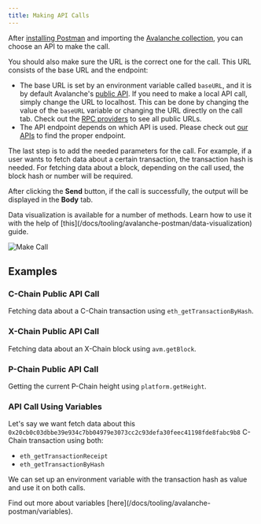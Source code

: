 ```yaml
---
title: Making API Calls
---
```


After [installing Postman](/docs/tooling/avalanche-postman/add-postman-collection#setup) and importing the [Avalanche collection](/docs/tooling/avalanche-postman/add-postman-collection#collection-import), you can choose an API to make the call.

You should also make sure the URL is the correct one for the call. This URL consists of the base URL and the endpoint:

- The base URL is set by an environment variable called `baseURL`, and it is by default Avalanche's [public API](/docs/tooling/rpc-providers#mainnet-rpc---public-api-server). If you need to make a local API call, simply change the URL to localhost. This can be done by changing the value of the `baseURL` variable or changing the URL directly on the call tab. Check out the [RPC providers](/docs/tooling/rpc-providers) to see all public URLs.  
- The API endpoint depends on which API is used. Please check out [our APIs](/docs/apis/c-chain/api) to find the proper endpoint.
    
The last step is to add the needed parameters for the call. For example, if a user wants to fetch data about a certain transaction, the transaction hash is needed. For fetching data about a block, depending on the call used, the block hash or number will be required.

After clicking the **Send** button, if the call is successfully, the output will be displayed in the **Body** tab.

<Callout title="Note">
Data visualization is available for a number of methods. Learn how to use it with the help of [this](/docs/tooling/avalanche-postman/data-visualization) guide.
</Callout>

![Make Call](/images/api-call1.png)

Examples[​](#examples "Direct link to heading")
-----------------------------------------------

### C-Chain Public API Call[​](#c-chain-public-api-call "Direct link to heading")

Fetching data about a C-Chain transaction using `eth_getTransactionByHash`.

<YouTube id="M83WhbXq5R0" fullSize={false}/>

### X-Chain Public API Call[​](#x-chain-public-api-call "Direct link to heading")

Fetching data about an X-Chain block using `avm.getBlock`.

<YouTube id="4Yu2G3Zvrdo" fullSize={false} params="start=2"/>

### P-Chain Public API Call[​](#p-chain-public-api-call "Direct link to heading")

Getting the current P-Chain height using `platform.getHeight`.

<YouTube id="9d5VPNcODDw" fullSize={false}/>

### API Call Using Variables[​](#api-call-using-variables "Direct link to heading")

Let's say we want fetch data about this `0x20cb0c03dbbe39e934c7bb04979e3073cc2c93defa30feec41198fde8fabc9b8` C-Chain transaction using both:

- `eth_getTransactionReceipt` 
- `eth_getTransactionByHash`
    
We can set up an environment variable with the transaction hash as value and use it on both calls.

<Callout title="Note">
Find out more about variables [here](/docs/tooling/avalanche-postman/variables).
</Callout>

<YouTube id="26xCiawBRjM" fullSize={false}x/>
